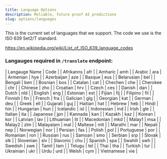 ```yaml
---
title: Language Options
description: Reliable, future proof AI predictions
slug: options/languages
---
```


This is the current set of languages that we support. The code we use is the ISO 639 Set2/T standard.

https://en.wikipedia.org/wiki/List_of_ISO_639_language_codes

### Langauges required in `/translate` endpoint:

| Langauge Name | Code |
| Afrikanns     |  afr |
| Amharic       |  amh |
| Arabic        |  ara |
| Armenian      |  hye |
| Azerbaijan    |  aze |
| Basque        |  eus |
| Belarusian    |  bel |
| Bengali       |  ben |
| Bosnian       |  bos |
| Catalan       |  cat |
| Chechen       |  che |
| Cherokee      |  chr |
| Chinese       |  zho |
| Croatian      |  hrv |
| Czech         |  ces |
| Danish        |  dan |
| Dutch         |  nld |
| English       |  eng |
| Estonian      |  est |
| Fijian        |  fij |
| Filipino      |  fil |
| Finnish       |  fin |
| French        |  fra |
| Galician      |  glg |
| Georgian      |  kat |
| German        |  deu |
| Greek         |  ell |
| Gujarati      |  guj |
| Haitian       |  hat |
| Hebrew        |  heb |
| Hindi         |  hin |
| Hungarian     |  hun |
| Icelandic     |  isl |
| Indonesian    |  ind |
| Irish         |  gle |
| Italian       |  ita |
| Japanese      |  jpn |
| Kannada       |  kan |
| Kazakh        |  kaz |
| Korean        |  kor |
| Latvian       |  lav |
| Lithuanian    |  lit |
| Macedonian    |  mkd |
| Malay1        |  msa |
| Malay2        |  zlm |
| Malayalam     |  mal |
| Maltese       |  mlt |
| Marathi       |  mar |
| Nepali        |  nep |
| Norwegian     |  nor |
| Persian       |  fas |
| Polish        |  pol |
| Portuguese    |  por |
| Romanian      |  ron |
| Russian       |  rus |
| Samoan        |  smo |
| Serbian       |  srp |
| Slovak        |  slk |
| Slovenian     |  slv |
| Slavonic      |  chu |
| Spanish       |  spa |
| Swahili       |  swh |
| Swedish       |  swe |
| Tamil         |  tam |
| Telugu        |  tel |
| Thai          |  tha |
| Turkish       |  tur |
| Ukrainian     |  ukr |
| Urdu          |  urd |
| Welsh         |  cym |
| Vietnamese    |  vie |